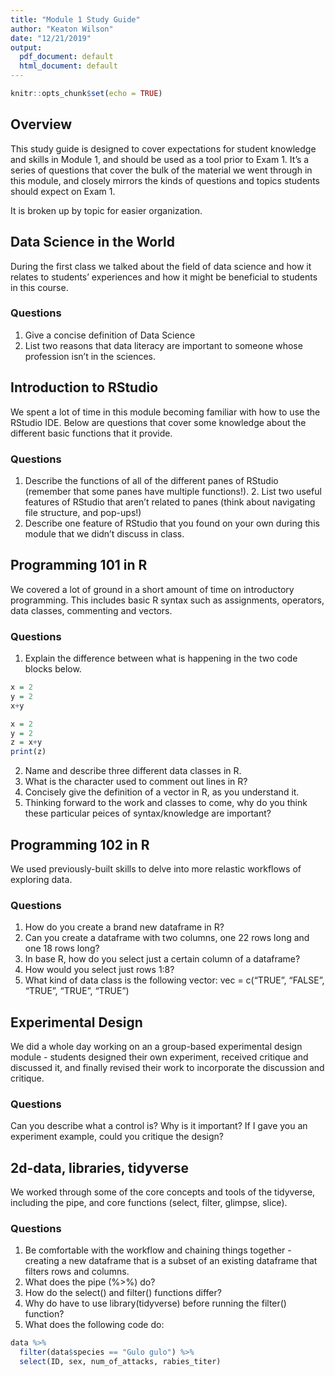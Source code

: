 ```yaml
---
title: "Module 1 Study Guide"
author: "Keaton Wilson"
date: "12/21/2019"
output:
  pdf_document: default
  html_document: default
---
```


```r
knitr::opts_chunk$set(echo = TRUE)
```

## Overview
This study guide is designed to cover expectations for student knowledge and skills in Module 1, and should be used as a tool prior to Exam 1. It's a series of questions that cover the bulk of the material we went through in this module, and closely mirrors the kinds of questions and topics students should expect on Exam 1.  

It is broken up by topic for easier organization. 

## Data Science in the World  
During the first class we talked about the field of data science and how it relates to students' experiences and how it might be beneficial to students in this course.  

### Questions  
1. Give a concise definition of Data Science
2. List two reasons that data literacy are important to someone whose profession isn't in the sciences. 

## Introduction to RStudio  
We spent a lot of time in this module becoming familiar with how to use the RStudio IDE. Below are questions that cover some knowledge about the different basic functions that it provide.  

### Questions  
1. Describe the functions of all of the different panes of RStudio (remember that some panes have multiple functions!).  2. List two useful features of RStudio that aren't related to panes (think about navigating file structure, and pop-ups!)  
3. Describe one feature of RStudio that you found on your own during this module that we didn't discuss in class.  

## Programming 101 in R  
We covered a lot of ground in a short amount of time on introductory programming. This includes basic R syntax such as assignments, operators, data classes, commenting and vectors.  

### Questions  
1. Explain the difference between what is happening in the two code blocks below.   
```r
x = 2
y = 2
x+y
```
```r
x = 2
y = 2
z = x+y
print(z)
```

2. Name and describe three different data classes in R.  
3. What is the character used to comment out lines in R?
4. Concisely give the definition of a vector in R, as you understand it. 
5. Thinking forward to the work and classes to come, why do you think these particular peices of syntax/knowledge are important?  

## Programming 102 in R  
We used previously-built skills to delve into more relastic workflows of exploring data.  

### Questions  
1. How do you create a brand new dataframe in R?  
2. Can you create a dataframe with two columns, one 22 rows long and one 18 rows long?  
3. In base R, how do you select just a certain column of a dataframe?  
4. How would you select just rows 1:8?  
5. What kind of data class is the following vector: vec = c("TRUE", "FALSE", "TRUE", "TRUE", "TRUE")

## Experimental Design  
We did a whole day working on an a group-based experimental design module - 
students designed their own experiment, received critique and discussed it, and 
finally revised their work to incorporate the discussion and critique.  

### Questions  
Can you describe what a control is? Why is it important?
If I gave you an experiment example, could you critique the design? 

## 2d-data, libraries, tidyverse  
We worked through some of the core concepts and tools of the tidyverse, 
including the pipe, and core functions (select, filter, glimpse, slice).  

### Questions  
1. Be comfortable with the workflow and chaining things together - creating a new dataframe that is a subset of an existing dataframe that filters rows and columns.  
2. What does the pipe (%>%) do?  
3. How do the select() and filter() functions differ?
4. Why do have to use library(tidyverse) before running the filter() function?
5. What does the following code do: 
```r
data %>%
  filter(data$species == "Gulo gulo") %>%
  select(ID, sex, num_of_attacks, rabies_titer)

```





